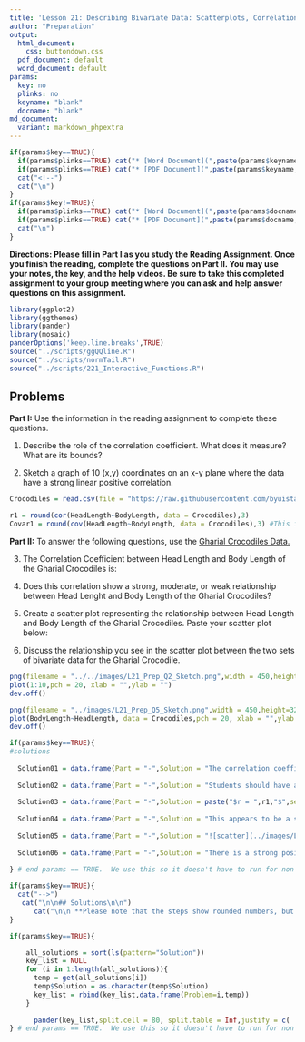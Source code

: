 ```yaml
---
title: 'Lesson 21: Describing Bivariate Data: Scatterplots, Correlation, and Covariance'
author: "Preparation"
output:
  html_document:
    css: buttondown.css
  pdf_document: default
  word_document: default
params:
  key: no
  plinks: no
  keyname: "blank"
  docname: "blank"
md_document:
  variant: markdown_phpextra
---
```


```r
if(params$key==TRUE){
  if(params$plinks==TRUE) cat("* [Word Document](",paste(params$keyname,"docx",sep="."),")\n")
  if(params$plinks==TRUE) cat("* [PDF Document](",paste(params$keyname,"pdf",sep="."),")\n")
  cat("<!--")
  cat("\n")
} 
if(params$key!=TRUE){
  if(params$plinks==TRUE) cat("* [Word Document](",paste(params$docname,"docx",sep="."),")\n")
  if(params$plinks==TRUE) cat("* [PDF Document](",paste(params$docname,"pdf",sep="."),")\n")
  cat("\n")
}
```

**Directions: Please fill in Part I as you study the Reading Assignment. Once you finish the reading, complete the questions on Part II. You may use your notes, the key, and the help videos. Be sure to take this completed assignment to your group meeting where you can ask and help answer questions on this assignment.**

```r
library(ggplot2)
library(ggthemes)
library(pander)
library(mosaic)
panderOptions('keep.line.breaks',TRUE)
source("../scripts/ggQQline.R")
source("../scripts/normTail.R")
source("../scripts/221_Interactive_Functions.R")
```


## Problems

**Part I:**  Use the information in the reading assignment to complete these questions.

1. Describe the role of the correlation coefficient.  What does it measure?  What are its bounds?

2. Sketch a graph of 10 (x,y) coordinates on an x-y plane where the data have a strong linear positive correlation.

```r
Crocodiles = read.csv(file = "https://raw.githubusercontent.com/byuistats/data/master/GharialCrocodiles/GharialCrocodiles.csv",header = TRUE, stringsAsFactors = FALSE)

r1 = round(cor(HeadLength~BodyLength, data = Crocodiles),3)
Covar1 = round(cov(HeadLength~BodyLength, data = Crocodiles),3) #This is wrong in the historical file. Checked two places. 
```


**Part II:**  To answer the following questions, use the [Gharial Crocodiles Data.](https://byuistats.github.io/BYUI_M221_Book/Data/GharialCrocodiles.xlsx)

3. The Correlation Coefficient between Head Length and Body Length of the Gharial Crocodiles is:
	
4. Does this correlation show a strong, moderate, or weak relationship between Head Lenght and Body Length of the Gharial Crocodiles?

5. Create a scatter plot representing the relationship between Head Length and Body Length of the Gharial Crocodiles.  Paste your scatter plot below:

6. Discuss the relationship you see in the scatter plot between the two sets of bivariate data for the Gharial Crocodile.

```r
png(filename = "../../images/L21_Prep_Q2_Sketch.png",width = 450,height=320)
plot(1:10,pch = 20, xlab = "",ylab = "")
dev.off()

png(filename = "../images/L21_Prep_Q5_Sketch.png",width = 450,height=320)
plot(BodyLength~HeadLength, data = Crocodiles,pch = 20, xlab = "",ylab = "")
dev.off()
```


```r
if(params$key==TRUE){
#solutions
  
  Solution01 = data.frame(Part = "-",Solution = "The correlation coefficient is used to measure the direction and strength of the linear association between two variables.  The direction can either be positive, negative, or neither, and the strength can be described as weak, moderate, or strong.  It is always between -1 and 1 inclusive.")
  
  Solution02 = data.frame(Part = "-",Solution = "Students should have a graph sketched \\\n ![sketch](../images/L21_Prep_Q2_Sketch.png)")
  
  Solution03 = data.frame(Part = "-",Solution = paste("$r = ",r1,"$",sep = ""))
  
  Solution04 = data.frame(Part = "-",Solution = "This appears to be a strong positive correlation in looking at the graph and the value of the correlation, as the dots all fit very tightly to the line.")
  
  Solution05 = data.frame(Part = "-",Solution = "![scatter](../images/L21_Prep_Q5_Sketch.png)")
  
  Solution06 = data.frame(Part = "-",Solution = "There is a strong positive linear relationship between the head length and body length of the Gharial Crocodile.")
  
} # end params == TRUE.  We use this so it doesn't have to run for non answer key path. 
```


```r
if(params$key==TRUE){
  cat("-->")
   cat("\n\n## Solutions\n\n")
      cat("\n\n **Please note that the steps show rounded numbers, but that the final answers to the problems are calculated without rounding.**")
}
```



```r
if(params$key==TRUE){

    all_solutions = sort(ls(pattern="Solution"))
    key_list = NULL
    for (i in 1:length(all_solutions)){
      temp = get(all_solutions[i])
      temp$Solution = as.character(temp$Solution)
      key_list = rbind(key_list,data.frame(Problem=i,temp))
    }
    
      pander(key_list,split.cell = 80, split.table = Inf,justify = c( 'center', 'left',"left"))
} # end params == TRUE.  We use this so it doesn't have to run for non answer key path.

```
	

